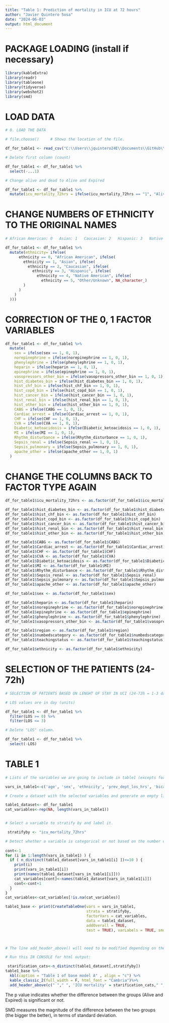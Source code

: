 ```yaml
---
title: "Table 1: Prediction of mortality in ICU at 72 hours"
author: "Javier Quintero Sosa"
date: "2024-06-03"
output: html_document
---
```


# PACKAGE LOADING (install if necessary)

```r

library(kableExtra)
library(readr)
library(tableone)
library(tidyverse)
library(webshot2)
library(smd)

```


# LOAD DATA

```r

# 0. LOAD THE DATA

# file.choose()     # Shows the location of the file.

df_for_table1 <- read_csv("C:\\Users\\jquintero24E\\Documents\\GitHub\\icu_mortality_model\\Analysis\\dataframe_mA.csv")

# Delete first column (count)

df_for_table1 <- df_for_table1 %>%
  select(-...1)

# Change alive and dead to Alive and Expired

df_for_table1 <- df_for_table1 %>%
  mutate(icu_mortality_72hrs = ifelse(icu_mortality_72hrs == "1", "Alive", ifelse(icu_mortality_72hrs == "2", "Expired", icu_mortality_72hrs)))

```

# CHANGE NUMBERS OF ETHNICITY TO THE ORIGINAL NAMES

```r

# African American: 0   Asian: 1   Caucasian: 2   Hispanic: 3   Native American: 4   Other/Unknown: 5

df_for_table1 <- df_for_table1 %>%
  mutate(ethnicity= ifelse(
      ethnicity == 0, "African American", ifelse(
        ethnicity == 1, "Asian", ifelse(
          ethnicity == 2, "Caucasian", ifelse(
            ethnicity == 3, "Hispanic", ifelse(
              ethnicity == 4, "Native American", ifelse(
                ethnicity == 5, "Other/Unknown", NA_character_)
        )
      )
    ) 
  )))

```


#             CORRECTION OF THE 0, 1 FACTOR VARIABLES

```r

df_for_table1 <- df_for_table1 %>%
  mutate(
    sex = ifelse(sex == 1, 0, 1),
    norepinephrine = ifelse(norepinephrine == 1, 0, 1),
    phenylephrine = ifelse(phenylephrine == 1, 0, 1),
    heparin = ifelse(heparin == 1, 0, 1),
    epinephrine = ifelse(epinephrine == 1, 0, 1),
    vasopressors_other_bin = ifelse(vasopressors_other_bin == 1, 0, 1),
    hist_diabetes_bin = ifelse(hist_diabetes_bin == 1, 0, 1),
    hist_chf_bin = ifelse(hist_chf_bin == 1, 0, 1),
    hist_copd_bin = ifelse(hist_copd_bin == 1, 0, 1),
    hist_cancer_bin = ifelse(hist_cancer_bin == 1, 0, 1),
    hist_renal_bin = ifelse(hist_renal_bin == 1, 0, 1),
    hist_other_bin = ifelse(hist_other_bin == 1, 0, 1),
    CABG = ifelse(CABG == 1, 0, 1),
    Cardiac_arrest = ifelse(Cardiac_arrest == 1, 0, 1),
    CHF = ifelse(CHF == 1, 0, 1),
    CVA = ifelse(CVA == 1, 0, 1),
    Diabetic_ketoacidosis = ifelse(Diabetic_ketoacidosis == 1, 0, 1),
    MI = ifelse(MI == 1, 0, 1),
    Rhythm_disturbance = ifelse(Rhythm_disturbance == 1, 0, 1),
    Sepsis_renal = ifelse(Sepsis_renal == 1, 0, 1),
    Sepsis_pulmonary = ifelse(Sepsis_pulmonary == 1, 0, 1),
    apache_other = ifelse(apache_other == 1, 0, 1)
  )


```


#               CHANGE THE COLUMNS BACK TO FACTOR TYPE AGAIN

```r

df_for_table1$icu_mortality_72hrs <- as.factor(df_for_table1$icu_mortality_72hrs)

df_for_table1$hist_diabetes_bin <- as.factor(df_for_table1$hist_diabetes_bin)
df_for_table1$hist_chf_bin <- as.factor(df_for_table1$hist_chf_bin)
df_for_table1$hist_copd_bin <- as.factor(df_for_table1$hist_copd_bin)
df_for_table1$hist_cancer_bin <- as.factor(df_for_table1$hist_cancer_bin)
df_for_table1$hist_renal_bin <- as.factor(df_for_table1$hist_renal_bin)
df_for_table1$hist_other_bin <- as.factor(df_for_table1$hist_other_bin)

df_for_table1$CABG <- as.factor(df_for_table1$CABG)
df_for_table1$Cardiac_arrest <- as.factor(df_for_table1$Cardiac_arrest)
df_for_table1$CHF <- as.factor(df_for_table1$CHF)
df_for_table1$CVA <- as.factor(df_for_table1$CVA)
df_for_table1$Diabetic_ketoacidosis <- as.factor(df_for_table1$Diabetic_ketoacidosis)
df_for_table1$MI <- as.factor(df_for_table1$MI)
df_for_table1$Rhythm_disturbance <- as.factor(df_for_table1$Rhythm_disturbance)
df_for_table1$Sepsis_renal <- as.factor(df_for_table1$Sepsis_renal)
df_for_table1$Sepsis_pulmonary <- as.factor(df_for_table1$Sepsis_pulmonary)
df_for_table1$apache_other <- as.factor(df_for_table1$apache_other)

df_for_table1$sex <- as.factor(df_for_table1$sex)

df_for_table1$heparin <- as.factor(df_for_table1$heparin)
df_for_table1$norepinephrine <- as.factor(df_for_table1$norepinephrine)
df_for_table1$epinephrine <- as.factor(df_for_table1$epinephrine)
df_for_table1$phenylephrine <- as.factor(df_for_table1$phenylephrine)
df_for_table1$vasopressors_other_bin <- as.factor(df_for_table1$vasopressors_other_bin)

df_for_table1$region <- as.factor(df_for_table1$region)
df_for_table1$numbedscategory <- as.factor(df_for_table1$numbedscategory)
df_for_table1$teachingstatus <- as.factor(df_for_table1$teachingstatus)

df_for_table1$ethnicity <- as.factor(df_for_table1$ethnicity)

```

# SELECTION OF THE PATIENTS (24-72h)

```r
# SELECTION OF PATIENTS BASED ON LENGHT OF STAY IN UCI (24-72h = 1-3 days)

# LOS values are in day (units)

df_for_table1 <- df_for_table1 %>%
  filter(LOS >= 0) %>%
  filter(LOS <= 3)

# Delete "LOS" column.

df_for_table1 <- df_for_table1 %>%
  select(-LOS)

```


# TABLE 1

```r

# Lists of the variables we are going to include in table1 (excepts for the stratification variable)

vars_in_table1<-c('age', 'sex', 'ethnicity', 'prev_dept_los_hrs', 'bicarbonate_clear', 'sodium_clear', 'respiratoryrate_clear', 'BUN_clear', 'nibp_diastolic_clear', 'nibp_systolic_clear', 'nibp_mean_clear', 'temperature_clear', 'glucose_clear', 'potassium_clear', 'hemoglobin_clear', 'calcium_clear', 'norepinephrine', 'phenylephrine', 'heparin', 'epinephrine', 'heartrate_clear', 'vasopressors_other_bin', 'hist_diabetes_bin', 'hist_chf_bin', 'hist_copd_bin', 'hist_cancer_bin', 'hist_renal_bin', 'final_charlson_score', 'CABG', 'Cardiac_arrest', 'CHF', 'CVA', 'Diabetic_ketoacidosis', 'MI', 'Rhythm_disturbance', 'Sepsis_renal', 'Sepsis_pulmonary', 'apache_other', 'teachingstatus')

# Create a dataset with the selected variables and generate an empty list that is going to be used for storing categorical variables.

table1_dataset<- df_for_table1
cat_variables<-rep(NA, length(vars_in_table1))


# Select a variable to stratify by and label it.

 stratifyby <- "icu_mortality_72hrs"

# Detect whether a variable is categorical or not based on the number of distinct variables per category (10 is the threshold)
 
cont<-1
for (i in 1:length(vars_in_table1) ) {
  if ( n_distinct(table1_dataset[vars_in_table1[i] ])<=10 ) {
    print(i)
    print(vars_in_table1[i])
    print(names(table1_dataset[vars_in_table1[i]]))
    cat_variables[cont]<-names(table1_dataset[vars_in_table1[i]])
    cont<-cont+1
  }
}  
cat_variables<-cat_variables[!is.na(cat_variables)]

table1_base <- print(CreateTableOne(vars = vars_in_table1,
                                    strata = stratifyby,
                                    factorVars = cat_variables,
                                    data = table1_dataset,
                                    addOverall = TRUE,
                                    test = TRUE), varLabels = TRUE, smd = TRUE)



# The line add_header_above() will need to be modified depending on the number of columns of the table.

# Run this IN CONSOLE for html output:

 starification_cats<-n_distinct(table1_dataset[,stratifyby])
table1_base %>%
  kbl(caption = "Table 1 of base model A" , align = "c") %>%
  kable_classic_2(full_width = F, html_font = "Cambria")%>%
  add_header_above(c(" "," ", 'ICU mortality' = starification_cats," ", "", "" ))

```


The p value indicates whether the difference between the groups (Alive and Expired) is significant or not.

SMD measures the magnitude of the difference between the two groups (the bigger the better), in terms of standard deviation.
